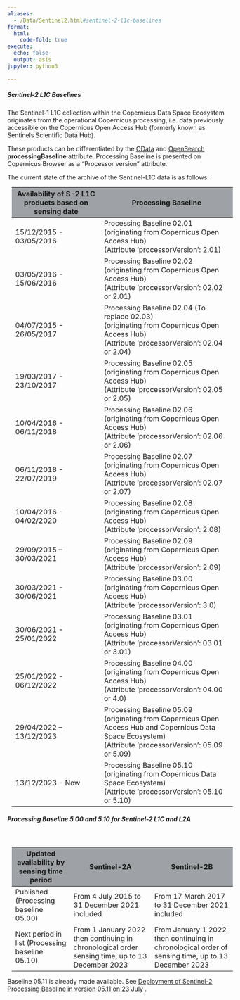 ```yaml
---
aliases: 
  - /Data/Sentinel2.html#sentinel-2-l1c-baselines
format:
  html:
    code-fold: true
execute:
  echo: false
  output: asis
jupyter: python3

---
```


##### Sentinel-2 L1C Baselines

The Sentinel-1 L1C collection within the Copernicus Data Space Ecosystem originates from the operational Copernicus processing, i.e. data previously accessible on the Copernicus Open Access Hub (formerly known as Sentinels Scientific Data Hub).

These products can be differentiated by the [OData](https://documentation.dataspace.copernicus.eu/APIs/OData.html#query-by-attributes){target="_blank"} and [OpenSearch](https://catalogue.dataspace.copernicus.eu/resto/api/collections/Sentinel2/describe.xml){target="_blank"} **processingBaseline** attribute. Processing Baseline is presented on Copernicus Browser as a "Processor version" attribute.

The current state of the archive of the Sentinel-L1C data is as follows:

<table class="table-roadmap" style="margin: 10px;">
  <thead>
    <tr>
      <th style="background-color: #9ea1a5">Availability of S-2 L1C products based on sensing date</th>
      <th style="background-color: #9ea1a5">Processing Baseline</th>
    </tr>
  </thead>
  <tbody>
    <tr>
      <td>15/12/2015 - 03/05/2016</td>
      <td>Processing Baseline 02.01 <br>(originating from Copernicus Open Access Hub) <br>(Attribute ‘processorVersion’: 2.01)</td>
    </tr>
    <tr>
      <td>03/05/2016 - 15/06/2016</td>
      <td>Processing Baseline 02.02 <br>(originating from Copernicus Open Access Hub) <br>(Attribute ‘processorVersion’: 02.02 or 2.01)</td>
    </tr>
    <tr>
      <td>04/07/2015 - 26/05/2017</td>
      <td>Processing Baseline 02.04 (To replace 02.03) <br>(originating from Copernicus Open Access Hub) <br>(Attribute ‘processorVersion’: 02.04 or 2.04)</td>
    </tr>
    <tr>
      <td>19/03/2017 - 23/10/2017</td>
      <td>Processing Baseline 02.05 <br>(originating from Copernicus Open Access Hub) <br>(Attribute ‘processorVersion’: 02.05 or 2.05)</td>
    </tr>
    <tr>
      <td>10/04/2016 -  06/11/2018</td>
      <td>Processing Baseline 02.06 <br>(originating from Copernicus Open Access Hub) <br>(Attribute ‘processorVersion’: 02.06 or 2.06)</td>
    </tr>
    <tr>
      <td>06/11/2018 - 22/07/2019</td>
      <td>Processing Baseline 02.07 <br>(originating from Copernicus Open Access Hub) <br>(Attribute ‘processorVersion’: 02.07 or 2.07)</td>
    </tr>
    <tr>
      <td>10/04/2016 -  04/02/2020</td>
      <td>Processing Baseline 02.08 <br>(originating from Copernicus Open Access Hub) <br>(Attribute ‘processorVersion’: 2.08)</td>
    </tr>
    <tr>
      <td>29/09/2015 – 30/03/2021</td>
      <td>Processing Baseline 02.09 <br>(originating from Copernicus Open Access Hub) <br>(Attribute ‘processorVersion’: 2.09)</td>
    </tr>
    <tr>
      <td>30/03/2021 - 30/06/2021</td>
      <td>Processing Baseline 03.00 <br>(originating from Copernicus Open Access Hub) <br>(Attribute ‘processorVersion’: 3.0)</td>
    </tr>
    <tr>
      <td>30/06/2021 - 25/01/2022</td>
      <td>Processing Baseline 03.01 <br>(originating from Copernicus Open Access Hub) <br>(Attribute ‘processorVersion’: 03.01 or 3.01)</td>
    </tr>
    <tr>
      <td>25/01/2022 - 06/12/2022</td>
      <td>Processing Baseline 04.00 <br>(originating from Copernicus Open Access Hub) <br>(Attribute ‘processorVersion’: 04.00 or 4.0)</td>
    </tr>
    <tr>
      <td>29/04/2022 – 13/12/2023</td>
      <td>Processing Baseline 05.09 <br>(originating from Copernicus Open Access Hub and Copernicus Data Space Ecosystem) <br>(Attribute ‘processorVersion’: 05.09 or 5.09)</td>
    </tr>
    <tr>
      <td>13/12/2023 - Now</td>
      <td>Processing Baseline 05.10 <br>(originating from  Copernicus Data Space Ecosystem) <br>(Attribute ‘processorVersion’: 05.10 or 5.10)
</td>
    </tr>
  </tbody>
</table>

##### Processing Baseline 5.00 and 5.10 for Sentinel-2 L1C and L2A

<br>

<table class="table-roadmap" style="margin: 10px;">
  <thead>
    <tr>
      <th style="background-color: #9ea1a5">Updated availability by sensing time period</th>
      <th style="background-color: #9ea1a5">Sentinel-2A</th>
      <th style="background-color: #9ea1a5">Sentinel-2B</th>
    </tr>
  </thead>
  <tbody>
    <tr>
      <td>Published (Processing baseline 05.00)</td>
      <td>From 4 July 2015 to 31 December 2021 included</td>
      <td>From 17 March 2017 to 31 December 2021 included</td>
    </tr>
    <tr>
      <td>Next period in list (Processing baseline 05.10)</td>
      <td>From 1 January 2022 then continuing in chronological order sensing time, up to 13 December 2023</td>
      <td>From January 1 2022 then continuing in chronological order of sensing time, up to 13 December 2023</td>
    </tr>
  </tbody>
</table>

Baseline 05.11 is already made available. See [Deployment of Sentinel-2 Processing Baseline in version 05.11 on 23 July](https://dataspace.copernicus.eu/news/2024-7-19-deployment-sentinel-2-processing-baseline-version-0511-23-july){target="_blank"} .